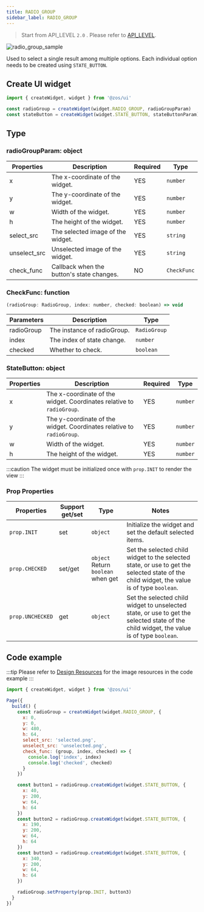 ```yaml
---
title: RADIO_GROUP
sidebar_label: RADIO_GROUP
---
```


> Start from API_LEVEL `2.0` . Please refer to [API_LEVEL](../../../../../guides/framework/device/compatibility.md).

![radio_group_sample](/img/api/radio_group_sample.jpg)

Used to select a single result among multiple options. Each individual option needs to be created using `STATE_BUTTON`.

## Create UI widget

```js
import { createWidget, widget } from '@zos/ui'

const radioGroup = createWidget(widget.RADIO_GROUP, radioGroupParam)
const stateButton = createWidget(widget.STATE_BUTTON, stateButtonParam)
```

## Type

### radioGroupParam: object

| Properties   | Description                               | Required | Type        |
| ------------ | ----------------------------------------- | -------- | ----------- |
| x            | The x-coordinate of the widget.        | YES      | `number`    |
| y            | The y-coordinate of the widget.        | YES      | `number`    |
| w            | Width of the widget.                   | YES      | `number`    |
| h            | The height of the widget.              | YES      | `number`    |
| select_src   | The selected image of the widget.      | YES      | `string`    |
| unselect_src | Unselected image of the widget.        | YES      | `string`    |
| check_func   | Callback when the button's state changes. | NO       | `CheckFunc` |

### CheckFunc: function

```js
(radioGroup: RadioGroup, index: number, checked: boolean) => void
```

| Parameters | Description                 | Type         |
| ---------- | --------------------------- | ------------ |
| radioGroup | The instance of radioGroup. | `RadioGroup` |
| index      | The index of state change.  | `number`     |
| checked    | Whether to check.           | `boolean`    |

### StateButton: object

| Properties | Description                                                              | Required | Type     |
| ---------- | ------------------------------------------------------------------------ | -------- | -------- |
| x          | The x-coordinate of the widget. Coordinates relative to `radioGroup`. | YES      | `number` |
| y          | The y-coordinate of the widget. Coordinates relative to `radioGroup`. | YES      | `number` |
| w          | Width of the widget.                                                  | YES      | `number` |
| h          | The height of the widget.                                             | YES      | `number` |

:::caution
The widget must be initialized once with `prop.INIT` to render the view
:::

### Prop Properties

| Properties            | Support get/set | Type                               | Notes                                                                                                                                      |
| --------------------- | --------------- | ---------------------------------- | ------------------------------------------------------------------------------------------------------------------------------------------ |
| `prop.INIT`      | set             | `object`                           | Initialize the widget and set the default selected items.                                                                               |
| `prop.CHECKED`   | set/get         | `object` Return `boolean` when get | Set the selected child widget to the selected state, or use to get the selected state of the child widget, the value is of type `boolean`. |
| `prop.UNCHECKED` | get             | `object`                           | Set the selected child widget to unselected state, or use to get the selected state of the child widget, the value is of type `boolean`.   |

## Code example

:::tip
Please refer to [Design Resources](../../../../related-resources/design-resources.mdx) for the image resources in the code example
:::

```js
import { createWidget, widget } from '@zos/ui'

Page({
  build() {
    const radioGroup = createWidget(widget.RADIO_GROUP, {
      x: 0,
      y: 0,
      w: 480,
      h: 64,
      select_src: 'selected.png',
      unselect_src: 'unselected.png',
      check_func: (group, index, checked) => {
        console.log('index', index)
        console.log('checked', checked)
      }
    })

    const button1 = radioGroup.createWidget(widget.STATE_BUTTON, {
      x: 40,
      y: 200,
      w: 64,
      h: 64
    })
    const button2 = radioGroup.createWidget(widget.STATE_BUTTON, {
      x: 190,
      y: 200,
      w: 64,
      h: 64
    })
    const button3 = radioGroup.createWidget(widget.STATE_BUTTON, {
      x: 340,
      y: 200,
      w: 64,
      h: 64
    })

    radioGroup.setProperty(prop.INIT, button3)
  }
})
```
